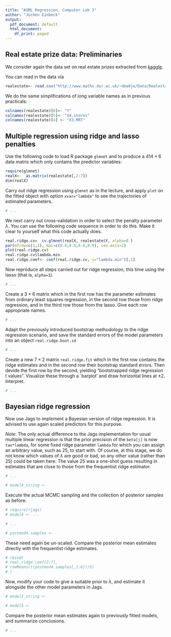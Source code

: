 ```yaml
---
title: "ASML Regression, Computer Lab 3"
author: "Jochen Einbeck"
output:
  pdf_document: default
  html_document:
    df_print: paged
---
```


## Real estate prize data: Preliminaries

We consider again the data set on real estate prizes extracted from [kaggle](https://www.kaggle.com/quantbruce/real-estate-price-prediction/).

You can read in the data via

```r
realestate<- read.csv("http://www.maths.dur.ac.uk/~dma0je/Data/Realestate.csv", header=TRUE)
```

We do the same simplifications of long variable names as in previous practicals:

```r
colnames(realestate)[8]<- "Y"
colnames(realestate)[5]<- "X4.stores"
colnames(realestate)[4] <- "X3.MRT"
```

## Multiple regression using ridge and lasso penalties

Use the following code to load R package `glmnet` and to produce a $414 \times 6$ data matrix which only contains the predictor variables:

```r
require(glmnet)
realX<-  as.matrix(realestate[,2:7])
dim(realX)
```

Carry out ridge regression using `glmnet` as in the lecture, and apply `plot` on the fitted object with option `xvar="lambda"` to see the trajectories of estimated parameters.

```r
# ...

```

We next carry out cross-validation in order to select the penalty parameter $\lambda$. You can use the following code sequence in order to do this. Make it clear to yourself what this code actually does.

```r
real.ridge.cv=  cv.glmnet(realX, realestate$Y, alpha=0 )
par(mfrow=c(1,1), mai=c(0.8,0.8,0.8,0.8), cex.axis=2)
plot(real.ridge.cv)
real.ridge.cv$lambda.min
real.ridge.coef<- coef(real.ridge.cv, s="lambda.min")[,1]
```

Now reproduce all steps carried out for ridge regression, this time using the lasso (that is, `alpha=1`).

```r
# ...

```

Create a $3 \times 6$ matrix which in the first row has the parameter estimates from ordinary least squares regression, in the second row those from ridge regression, and in the third row those from the lasso. Give each row appropriate names.

```r
# ...

```

Adapt the previously introduced bootstrap methodology to the ridge regression scenario, and save the standard errors of the model parameters into an object `real.ridge.boot.sd`

```r
# ...

```

Create a new $7 \times 2$ matrix `real.ridge.fit` which in the first row contains the ridge estimates and in the second row their bootstrap standard errors. Then devide the first row by the second, yielding "bootstrapped ridge regression t values". Visualize these through a \`barplot' and draw horizontal lines at $\pm 2$. Interpret.

```r
# ...

```

## Bayesian ridge regression

Now use Jags to implement a Bayesian version of ridge regression. It is advised to use again scaled predictors for this purpose.

*Note*: The only actual difference to the Jags implementation for usual multiple linear regression is that the prior precision of the `beta[j]` is now `tau*lambda`, for some fixed ridge parameter `lambda` for which you can assign an arbitrary value, such as 25, to start with. Of course, at this stage, we do not know which values of $\lambda$ are good or bad, so any other value (rather than 25) could be taken here. The value 25 was a one-shot guess resulting in estimates that are close to those from the frequentist ridge estimator.

```r
# ...

```

```r
# model4_string <-

```

Execute the actual MCMC sampling and the collection of posterior samples as before:

```r
# require(rjags)
# model4 <- ...

# ...

# postmod4.samples <-
```

These need again be un-scaled. Compare the posterior mean estimates directly with the frequentist ridge estimates.

```r
# rbind(
# real.ridge.coef[2:7],
# rowMeans(t(postmod4.samples[,1:6])/S)
# )
```

Now, modify your code to give a suitable prior to $\lambda$, and estimate it alongside the other model parameters in Jags.

```r
# model5_string <-

```

```r
# model5 <-

```

Compare the posterior mean estimates again to previously fitted models, and summarize conclusions.

```r
# ...
```

